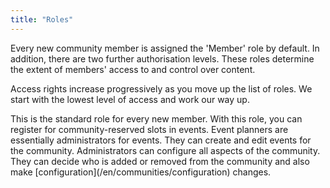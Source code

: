 ```yaml
---
title: "Roles"
---
```


Every new community member is assigned the 'Member' role by default. In addition, there are two further authorisation levels. These roles determine the extent of members' access to and control over content.

Access rights increase progressively as you move up the list of roles. We start with the lowest level of access and work our way up.

<AccordionGroup>
  <Accordion title="Member">
	  This is the standard role for every new member. With this role, you can register for community-reserved slots in events.
  </Accordion>

  <Accordion title="Event Planner">
	  Event planners are essentially administrators for events. They can create and edit events for the community.
  </Accordion>

  <Accordion title="Admin">
	  Administrators can configure all aspects of the community. They can decide who is added or removed from the community and also make [configuration](/en/communities/configuration) changes.
  </Accordion>
</AccordionGroup>
